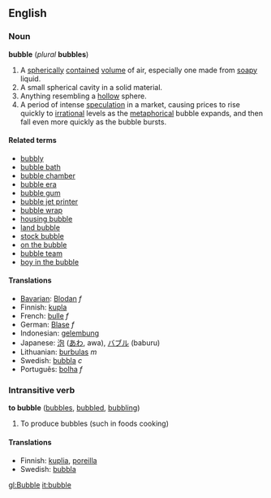 ==English==

===Noun===
'''bubble''' (''plural'' '''bubbles''')

#A [[spherical]]ly [[contained]] [[volume]] of air, especially one made from [[soapy]] liquid.
#A small spherical cavity in a solid material.
#Anything resembling a [[hollow]] sphere.
#A period of intense [[speculation]] in a market, causing prices to rise quickly to [[irrational]] levels as the [[metaphorical]] bubble expands, and then fall even more quickly as the bubble bursts.

====Related terms====
*[[bubbly]]
*[[bubble bath]]
*[[bubble chamber]]
*[[bubble era]]
*[[bubble gum]]
*[[bubble jet printer]]
*[[bubble wrap]]
*[[housing bubble]]
*[[land bubble]]
*[[stock bubble]]
*[[on the bubble]]
*[[bubble team]]
*[[boy in the bubble]]

====Translations====
*[[Bavarian]]: [[Blodan]] ''f''
*Finnish: [[kupla]]
*French: [[bulle]] ''f''
*German: [[Blase]] ''f''
*Indonesian: [[gelembung]]
*Japanese: [[泡]] ([[あわ]], awa), [[バブル]] (baburu)
*Lithuanian: [[burbulas]] ''m''
*Swedish: [[bubbla]] ''c''
*Português: [[bolha]] ''f''

===Intransitive verb===
'''to bubble''' ([[bubbles]], [[bubbled]], [[bubbling]])
#To produce bubbles (such in foods cooking)

====Translations====
*Finnish: [[kuplia]], [[poreilla]]
*Swedish: [[bubbla]]
[[gl:Bubble]]
[[it:bubble]]